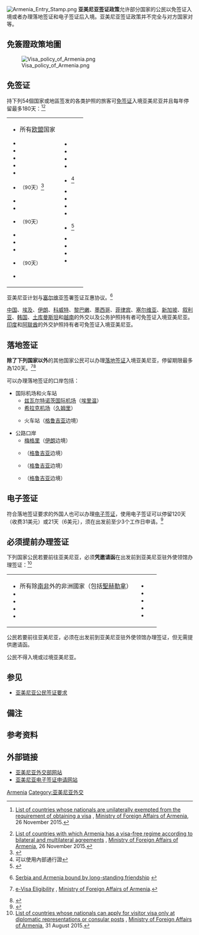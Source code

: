 [[File:Armenia_Entry_Stamp.png|thumbnail]]
'''亚美尼亚签证政策'''允许部分国家的公民以免签证入境或者办理落地签证和电子签证后入境。亚美尼亚签证政策并不完全与对方国家对等。
==免簽證政策地圖==
[[Image:Visa_policy_of_Armenia.png|center]]

==免签证==
持下列54個国家或地區签发的各类护照的旅客可[[免签证|免签证]]入境亚美尼亚并且每年停留最多180天：<ref>{{EN}}[http://www.mfa.am/u_files/file/consulate/Visa/visafreelisteng2.pdf List of countries whose nationals are unilaterally exempted from the requirement of obtaining a visa] {{Wayback|url=http://www.mfa.am/u_files/file/consulate/Visa/visafreelisteng2.pdf |date=20170215101504 }}, [[Ministry_of_Foreign_Affairs_(Armenia)|Ministry of Foreign Affairs of Armenia]], 26 November 2015.</ref><ref>[http://www.mfa.am/u_files/file/consulate/Visa/whoneedvisa_eng.pdf List of countries with which Armenia has a visa-free regime according to bilateral and multilateral agreements] {{Wayback|url=http://www.mfa.am/u_files/file/consulate/Visa/whoneedvisa_eng.pdf |date=20170215085953 }}, [[Ministry_of_Foreign_Affairs_(Armenia)|Ministry of Foreign Affairs of Armenia]], 26 November 2015.</ref>

{|style=" {{border-radius|1em}} {{box-shadow|0.1em|0.1em|0.5em|rgba(0,0,0,0.75)}}; background-color: white; border: 1px solid white; padding: 5px;"
|- style="vertical-align:top;"
|
*{{flagicon|EU}} 所有[[欧盟|欧盟]]国家
*{{flag|Andorra}}
*{{flag|Argentina}}
*{{flag|Azerbaijan}}
*{{flag|Belarus}}
*{{flag|Brazil}}
*{{CHN}} <small>（90天）</small><ref>{{Cite web |url=http://www.bjnews.com.cn/travel/2020/02/02/683176.html |title=2月1日至3月底期间入境亚美尼亚需办理签证 |accessdate=2020-02-04 |archive-date=2020-02-04 |archive-url=https://web.archive.org/web/20200204121203/http://www.bjnews.com.cn/travel/2020/02/02/683176.html |dead-url=no }}</ref>

*{{flag|Georgia}}
*{{flag|Iceland}}
*{{flag|Iran}} <small>（90天）</small>
*{{flag|Kazakhstan}}
*{{flag|Kyrgyzstan}}
*{{flag|Liechtenstein}}
*{{flag|Macau}} <small>（90天）</small>
*{{flag|Hong Kong}}
|valign=top|
*{{flag|Moldova}}
*{{flag|Monaco}}
*{{flag|Montenegro}}
*{{flag|Norway}}
*{{flag|Russia}}<ref group="Note" name="in">可以使用內部通行證</ref>
*{{flag|San Marino}}
*{{flag|Switzerland}}
*{{flag|Tajikistan}}
*{{flag|Ukraine}}
*{{flag|United Arab Emirates}}<ref>{{Cite web |url=https://news.am/eng/news/379012.html |title=存档副本 |accessdate=2017-04-23 |archive-date=2017-03-16 |archive-url=https://web.archive.org/web/20170316204756/https://news.am/eng/news/379012.html |dead-url=no }}</ref>
*{{flag|United States}}
*{{flag|Uruguay}}
*{{flag|Uzbekistan}}
*{{flag|Vatican City}}
|
|}

亚美尼亚计划与[[塞尔维亚|塞尔维亚]]签署签证互惠协议。<ref>{{en}}[http://www.tanjug.rs/news/147405/serbia-and-armenia-bound-by-long-standing-friendship.htm Serbia and Armenia bound by long-standing friendship] {{Wayback|url=http://www.tanjug.rs/news/147405/serbia-and-armenia-bound-by-long-standing-friendship.htm |date=20141006112212 }}</ref>

[[中国|中国]]、[[埃及|埃及]]、[[伊朗|伊朗]]、[[科威特|科威特]]、[[黎巴嫩|黎巴嫩]]、[[墨西哥|墨西哥]]、[[菲律宾|菲律宾]]、[[塞尔维亚|塞尔维亚]]、[[新加坡|新加坡]]、[[叙利亚|叙利亚]]、[[韩国|韩国]]、[[土库曼斯坦|土库曼斯坦]]和[[越南|越南]]的外交以及公务护照持有者可免签证入境亚美尼亚。[[印度|印度]]和[[阿联酋|阿联酋]]的外交护照持有者可免签证入境亚美尼亚。

==落地签证==
'''除了下列国家以外'''的其他国家公民可以办理[[落地签证|落地签证]]入境亚美尼亚，停留期限最多為120天。<ref>{{en}}[https://evisa.mfa.am/check-eligibility e-Visa Eligibility] {{Wayback|url=https://evisa.mfa.am/check-eligibility |date=20190222033128 }}, [[Ministry_of_Foreign_Affairs_(Armenia)|Ministry of Foreign Affairs of Armenia]].</ref><ref>{{en}}{{Timatic Visa Policy|country=AM|accessdate=1 April 2017}}</ref>

可以办理落地签证的口岸包括：
*国际机场和火车站
**[[兹瓦尔特诺茨国际机场|兹瓦尔特诺茨国际机场]]（[[埃里温|埃里温]]）
**[[希拉克机场|希拉克机场]]（[[久姆里|久姆里]]）
**{{le|埃鲁姆|Ayrum}}火车站（[[格鲁吉亚|格鲁吉亚]]边境）
*公路口岸
**[[梅格里|梅格里]]（[[伊朗|伊朗]]边境）
**{{link-en|Bagratashen|Bagratashen}}（[[格鲁吉亚|格鲁吉亚]]边境）
**{{link-en|Bavra|Bavra}}（[[格鲁吉亚|格鲁吉亚]]边境）
**{{link-en|Gogavan|Gogavan}}（[[格鲁吉亚|格鲁吉亚]]边境）

==电子签证==
符合落地签证要求的外国人也可以办理[[电子签证|电子签证]]，使用电子签证可以停留120天（收费31美元）或21天（6美元），须在出发前至少3个工作日申请。<ref>{{Cite web |url=https://evisa.mfa.am/ |title=存档副本 |accessdate=2016-12-07 |archive-date=2016-09-23 |archive-url=https://web.archive.org/web/20160923221702/https://evisa.mfa.am/ |dead-url=yes }}</ref>

==必须提前办理签证==
下列国家公民若要前往亚美尼亚，必须'''凭邀请函'''在出发前到亚美尼亚驻外使领馆办理签证：<ref name="consular">[http://www.mfa.am/u_files/file/consulate/Visa/invitation_only_eng.pdf List of countries whose nationals can apply for visitor visa only at diplomatic representations or consular posts] {{Wayback|url=http://www.mfa.am/u_files/file/consulate/Visa/invitation_only_eng.pdf |date=20170110202359 }}, [[Ministry_of_Foreign_Affairs_(Armenia)|Ministry of Foreign Affairs of Armenia]], 31 August 2015.</ref>
{|
|
*所有除[[南非|南非]]外的非洲國家（包括[[聖赫勒拿|聖赫勒拿]]）
*{{flag|Afghanistan}}
*{{flag|Bangladesh}}
*{{flag|Nepal}}
*{{flag|Pakistan}}
|valign=top|
*{{flag|Palestine}}
*{{flag|Saudi Arabia}}
*{{flag|Sri Lanka}}
*{{flag|Syria}}
*{{flag|Vietnam}}
|
|}

{{flag|Iraq}}公民若要前往亚美尼亚，必须在出发前到亚美尼亚驻外使领馆办理签证，但无需提供邀请函。

{{flag|Kosovo}}公民不得入境或过境亚美尼亚。

==参见==
*[[亚美尼亚公民签证要求|亚美尼亚公民签证要求]]

==備注==
{{Reflist|30em|group="Note"}}

==参考资料==
{{reflist|30em}}

==外部链接==
* [http://www.mfa.am/ 亚美尼亚外交部网站]{{Wayback|url=http://www.mfa.am/ |date=20100202234940 }}
* [https://evisa.mfa.am/ 亚美尼亚电子签证申请网站]{{Wayback|url=https://evisa.mfa.am/ |date=20160923221702 }}

{{各国签证信息}}

[[Category:各国签证政策|Armenia]]
[[Category:亚美尼亚外交|Category:亚美尼亚外交]]